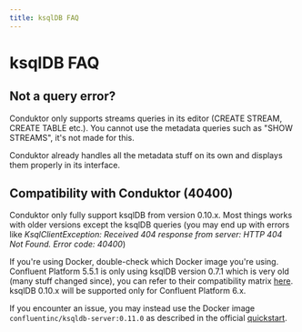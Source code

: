 ```yaml
---
title: ksqlDB FAQ
---
```


# ksqlDB FAQ

## Not a query error?

Conduktor only supports streams queries in its editor \(CREATE STREAM, CREATE TABLE etc.\). You cannot use the metadata queries such as "SHOW STREAMS", it's not made for this.

Conduktor already handles all the metadata stuff on its own and displays them properly in its interface.

## Compatibility with Conduktor \(40400\)

Conduktor only fully support ksqlDB from version 0.10.x. Most things works with older versions except the ksqlDB queries \(you may end up with errors like _KsqlClientException: Received 404 response from server: HTTP 404 Not Found. Error code: 40400_\)

If you're using Docker, double-check which Docker image you're using. Confluent Platform 5.5.1 is only using ksqlDB version 0.7.1 which is very old \(many stuff changed since\), you can refer to their compatibility matrix [here](https://docs.confluent.io/current/installation/versions-interoperability.html#ksqldb). ksqlDB 0.10.x will be supported only for Confluent Platform 6.x.

If you encounter an issue, you may instead use the Docker image `confluentinc/ksqldb-server:0.11.0` as described in the official [quickstart](https://ksqldb.io/quickstart.html).
